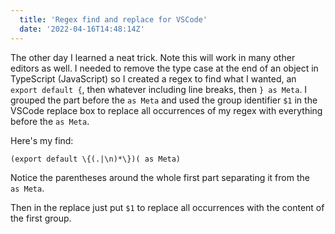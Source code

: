 ```yaml
---
  title: 'Regex find and replace for VSCode'
  date: '2022-04-16T14:48:14Z'
---
```


The other day I learned a neat trick. Note this will work in many other editors as well. 
I needed to remove the type case at the end of an object in TypeScript (JavaScript) so I
created a regex to find what I wanted, an `export default {`, then whatever including line breaks,
then `} as Meta`. I grouped the part before the `as Meta` and used the group identifier `$1` in 
the VSCode replace box to replace all occurrences of my regex with everything before the `as Meta`.

Here's my find:
```
(export default \{(.|\n)*\})( as Meta)
```

Notice the parentheses around the whole first part separating it from the ` as Meta`.

Then in the replace just put `$1` to replace all occurrences with the content of the first group.